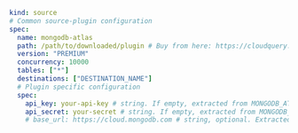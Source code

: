 ```yaml copy
kind: source
# Common source-plugin configuration
spec:
  name: mongodb-atlas
  path: /path/to/downloaded/plugin # Buy from here: https://cloudquery.io/integrations/mongodb-atlas
  version: "PREMIUM"
  concurrency: 10000
  tables: ["*"]
  destinations: ["DESTINATION_NAME"]
  # Plugin specific configuration
  spec:
    api_key: your-api-key # string. If empty, extracted from MONGODB_ATLAS_PUBLIC_KEY
    api_secret: your-secret # string. If empty, extracted from MONGODB_ATLAS_PRIVATE_KEY
    # base_url: https://cloud.mongodb.com # string, optional. Extracted from MONGODB_ATLAS_URL. Default: https://cloud.mongodb.com
```